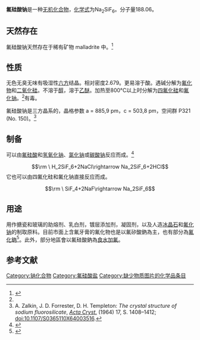 {{Chembox
| IUPACName= Sodium fluorosilicate
| SystematicName = Sodium hexafluoridosilicate(2–)
<ref>{{Cite manual|section = Parent Hydride Names and Substitutive Nomenclature|url = http://old.iupac.org/publications/books/rbook/Red_Book_2005.pdf|format = PDF|title = Nomenclature of Inorganic Chemistry, IUPAC Recommendations 2005|publisher = RSC Publishing|year = 2005|pages = 114–135|access-date = 2021-05-31|archive-date = 2018-07-09|archive-url = https://web.archive.org/web/20180709210050/http://old.iupac.org/publications/books/rbook/Red_Book_2005.pdf|dead-url = no}}</ref>
| OtherNames = Disodium hexafluorosilicate/sodium fluosilicate/sodium silicofluoride
| ImageFile = Natriumhexafluorosilicat.png
| ImageSize = 250px
| ImageAlt = Unit cell of the compound
| ImageCaption = Unit cell of sodium hexafluoridosilicate
|Section1={{Chembox Identifiers
| CASNo = 16893-85-9
| CASNo_Ref = {{cascite|correct|CAS}}
| UNII_Ref = {{fdacite|correct|FDA}}
| UNII = 806AV2E065
| PubChem = 28127
| ChemSpiderID = 26165
| ChemSpiderID_Ref = {{chemspidercite|correct|chemspider}}
| EINECS = 240-934-8
| UNNumber = 2674
| RTECS = VV8410000
| SMILES = [Na+].[Na+].F[Si--](F)(F)(F)(F)F
| StdInChI = 1S/F6Si.2Na/c1-7(2,3,4,5)6;;/q-2;2*+1
| StdInChIKey = TWGUZEUZLCYTCG-UHFFFAOYSA-N}}
|Section2={{Chembox Properties
| Formula= Na<sub>2</sub>[SiF<sub>6</sub>] 
| MolarMass = 188
| Appearance =无色固体<ref name="GESTIS">{{GESTIS|ZVG=500031|CAS=16893-85-9|Name=Natriumhexafluorosilikat|Abruf=2021-05-25}}</ref><ref name="hsdb" />
| Odor = 无
| Density = 2.68 g/cm<sup>3</sup><ref name="GESTIS" />
| MeltingPtC=800
|Melting_notes=分解<ref name="GESTIS" />
| Solubility = 0.64 g/100 mL (20 °C) <br> 1.27 g/100 mL (50 °C) <br> 2.45 g/100 mL (100 °C)
| SolubleOther = 不溶于乙醇<ref name="hsdb" />
| RefractIndex = 1.312
}}
| Section3 = {{Chembox Structure
| Reference= <ref>{{cite journal|author=Allan Zalkin, J. D. Forrester, David H. Templeton|year=1964|volume=17|pages=1408–1412|doi=10.1107/S0365110X64003516|doi-access=free|journal=Acta Crystallographica|title=The Crystal Structure of Sodium Fluorosilicate|issue=11}}</ref>
| CrystalStruct = 三方
| SpaceGroup = P321 
| LattConst_a = 8.859
| LattConst_c = 5.038
| UnitCellFormulas = 4
  }}
|Section4={{Chembox Hazards
| NFPA-H = 2
| NFPA-F = 0
| NFPA-R = 0
| LDLo = 70 mg/kg （小鼠口服）<br/>125 mg/kg（兔子口服）<ref>{{IDLH|fluoride|Fluorides (as F)}}</ref>
}}
|Section7={{Chembox Related
| OtherCations = [[氟硅酸铵|氟硅酸铵]]<br />
[[氟硅酸|氟硅酸]]}}
}}
'''氟硅酸钠'''是一种[[无机化合物|无机化合物]]，[[化学式|化学式]]为Na<sub>2</sub>SiF<sub>6</sub>。分子量188.06。

==天然存在==
氟硅酸钠天然存在于稀有矿物 malladrite 中。<ref name="Malladrite, Mindat">{{Cite web |url=https://www.mindat.org/min-2554.html |title=存档副本 |access-date=2021-05-31 |archive-date=2021-10-20 |archive-url=https://web.archive.org/web/20211020200854/https://www.mindat.org/min-2554.html |dead-url=no }}</ref>

==性质==
无色无臭无味有吸湿性[[六方晶系|六方]]结晶。相对密度2.679。更易溶于酸。遇碱分解为[[氟化物|氟化物]]和[[二氧化硅|二氧化硅]]。不溶于[[醇|醇]]，溶于[[乙醚|乙醚]]。加热至800°C以上时分解为[[四氟化硅|四氟化硅]]和[[氟化钠|氟化钠]]。<ref name="GESTIS" />有毒。

氟硅酸钠是三方晶系的，晶格参数 a = 885,9 pm，c = 503,8 pm，空间群 P321 (No. 150)。<ref name="Kristallstruktur">A. Zalkin, J. D. Forrester, D. H. Templeton: ''The crystal structure of sodium fluorosilicate'', ''[[Acta_Cryst.|Acta Cryst.]]'' (1964) 17, S. 1408–1412; [[doi:10.1107/S0365110X64003516|doi:10.1107/S0365110X64003516]].</ref>

==制备==
可以由[[氟硅酸|氟硅酸]]和[[氢氧化钠|氢氧化钠]]、[[氯化钠|氯化钠]]或[[碳酸钠|碳酸钠]]反应而成。<ref name="hsdb">{{HSDB|ID=770|Name=SODIUM SILICOFLUORIDE|Abruf=2012-07-29}}</ref>
:<math>\rm \ H_2SiF_6+2NaCl\rightarrow Na_2SiF_6+2HCl</math>
它也可以由四氟化硅和氟化钠直接反应而成。
:<math>\rm \ SiF_4+2NaF\rightarrow Na_2SiF_6</math>

==用途==
用作搪瓷和玻璃的助熔剂、乳白剂，镀层添加剂，凝固剂，以及人造[[冰晶石|冰晶石]]和[[氟化钠|氟化钠]]的制取原料。目前市面上含氟牙膏的氟化物也是以氟矽酸鈉為主，也有部分為[[氟化鈉|氟化鈉]]<ref>{{cite web |url=http://www.pub.gov.sg/general/pages/watertreatment.aspx |title=Archived copy |access-date=2009-08-10 |url-status=dead |archive-url=https://web.archive.org/web/20090326084915/http://www.pub.gov.sg/GENERAL/Pages/WaterTreatment.aspx |archive-date=2009-03-26 }}</ref>。此外，部分地區會以氟硅酸鈉為[[飲水加氟|食水加氟]]。

==参考文献==
{{reflist}}

{{氟硅酸盐}}
[[Category:钠化合物|Category:钠化合物]]
[[Category:氟硅酸盐|Category:氟硅酸盐]]
[[Category:缺少物质图片的化学品条目|Category:缺少物质图片的化学品条目]]